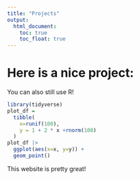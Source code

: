 ```yaml
---
title: "Projects"
output: 
  html_document:
    toc: true
    toc_float: true
---
```


# Here is a nice project:


You can also still use R!

```r
library(tidyverse)
plot_df = 
  tibble(
    x=runif(100),
    y = 1 + 2 * x +rnorm(100)
  )
plot_df |> 
  ggplot(aes(x=x, y=y)) +
  geom_point()
```

This website is pretty great!


